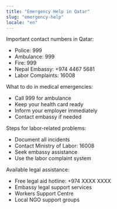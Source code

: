 ```yaml
---
title: "Emergency Help in Qatar"
slug: "emergency-help"
locale: "en"
---
```


<SectionContainer title="Emergency Numbers" slug="emergency-numbers">
  Important contact numbers in Qatar:
  <ul>
    <li>Police: 999</li>
    <li>Ambulance: 999</li>
    <li>Fire: 999</li>
    <li>Nepal Embassy: +974 4467 5681</li>
    <li>Labor Complaints: 16008</li>
  </ul>
</SectionContainer>

<SectionContainer title="Medical Emergencies" slug="medical">
  What to do in medical emergencies:
  <ul>
    <li>Call 999 for ambulance</li>
    <li>Keep your health card ready</li>
    <li>Inform your employer immediately</li>
    <li>Contact embassy if needed</li>
  </ul>
</SectionContainer>

<SectionContainer title="Labor Issues" slug="labor">
  Steps for labor-related problems:
  <ul>
    <li>Document all incidents</li>
    <li>Contact Ministry of Labor: 16008</li>
    <li>Seek embassy assistance</li>
    <li>Use the labor complaint system</li>
  </ul>
</SectionContainer>

<SectionContainer title="Legal Support" slug="legal">
  Available legal assistance:
  <ul>
    <li>Free legal aid hotline: +974 XXXX XXXX</li>
    <li>Embassy legal support services</li>
    <li>Workers Support Centre</li>
    <li>Local NGO support groups</li>
  </ul>
</SectionContainer>

